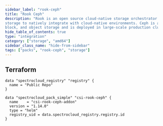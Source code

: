 ```yaml
---
sidebar_label: "rook-ceph"
title: "Rook Ceph"
description: "Rook is an open source cloud-native storage orchestrator that provides the platform, framework, and support for Ceph
storage to natively integrate with cloud-native environments. Ceph is a distributed storage system that provides file,
block, and object storage and is deployed in large-scale production clusters."
hide_table_of_contents: true
type: "integration"
category: ["storage", "amd64"]
sidebar_class_name: "hide-from-sidebar"
tags: ["packs", "rook-ceph", "storage"]
---
```


<RedirectPackPage packName="csi-rook-ceph-addon" />

<PartialsComponent category="packs" name="rook-ceph" />

## Terraform

```hcl
data "spectrocloud_registry" "registry" {
  name = "Public Repo"
}

data "spectrocloud_pack_simple" "csi-rook-ceph" {
  name    = "csi-rook-ceph-addon"
  version = "1.14.0"
  type = "helm"
  registry_uid = data.spectrocloud_registry.registry.id
}
```
